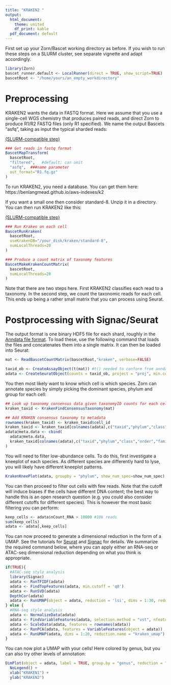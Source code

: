 ```yaml
---
title: "KRAKEN2 "
output:
  html_document:
    theme: united
    df_print: kable
  pdf_document: default
---
```



First set up your Zorn/Bascet working directory as before. If you wish to run
these steps on a SLURM cluster, see separate vignette and adapt accordingly.

```r
library(Zorn)
bascet_runner.default <- LocalRunner(direct = TRUE, show_script=TRUE)
bascetRoot <- "/home/yours/an_empty_workdirectory"
```

# Preprocessing

KRAKEN2 wants the data in FASTQ format. Here we assume that you use a single-cell
WGS chemistry that produces paired reads, and direct Zorn to produce R1/R2 FASTQ files (only R1 specified).
We name the output Bascets "asfq", taking as input the typical sharded reads:

[(SLURM-compatible step)](slurm.html)

```r
### Get reads in fastq format
BascetMapTransform(
  bascetRoot,
  "filtered",   #default; can omit
  "asfq",  ###name parameter
  out_format="R1.fq.gz"
)
```



To run KRAKEN2, you need a database. You can get them here:
https://benlangmead.github.io/aws-indexes/k2

If you want a small one then consider standard-8. Unzip it in a directory. You
can then run KRAKEN2 like this:

[(SLURM-compatible step)](slurm.html)

```r
### Run Kraken on each cell
BascetRunKraken(
  bascetRoot,
  useKrakenDB="/your_disk/kraken/standard-8",
  numLocalThreads=20
)

### Produce a count matrix of taxonomy features
BascetMakeKrakenCountMatrix(
  bascetRoot,
  numLocalThreads=20
)
```

Note that there are two steps here. First KRAKEN2 classifies each read to a
taxonomy. In the second step, we count the taxonomic reads for each cell.
This ends up being a rather small matrix that you can process using Seurat.


# Postprocessing with Signac/Seurat

The output format is one binary HDF5 file for each shard, roughly in the
[Anndata file format](https://anndata.readthedocs.io/en/stable/fileformat-prose.html).
To load these, use the following command that loads the files and concatenates them
into a single matrix. It can then be loaded into Seurat:

```r
mat <- ReadBascetCountMatrix(bascetRoot,"kraken", verbose=FALSE)

taxid_ob <- CreateAssayObject(t(mat)) #t() needed to conform from anndata to seurat
adata <- CreateSeuratObject(counts = taxid_ob, project = "proj", min.cells = 0, min.features = 0) 
```

You then most likely want to know which cell is which species. Zorn can annotate species
by simply picking the dominant species, phylum and group for each cell:

```r
## Look up taxonomy consensus data given taxonomyID counts for each cell
kraken_taxid <- KrakenFindConsensusTaxonomy(mat)

## Add KRAKEN consensus taxonomy to metadata
rownames(kraken_taxid) <- kraken_taxid$cell_id
kraken_taxid <- kraken_taxid[colnames(adata),c("taxid","phylum","class","order","family","genus","species")]
adata@meta.data <- cbind(
  adata@meta.data,
  kraken_taxid[colnames(adata),c("taxid","phylum","class","order","family","genus","species")]
)
```


You will need to filter low-abundance cells. To do this, first investigate
a kneeplot of each species. As different species are differently hard to lyse,
you will likely have different kneeplot patterns.

```r
KrakenKneePlot(adata, groupby = "phylum", show_num_spec=show_num_spec)
```


You can then proceed to filter out cells with few reads. Note that the cutoff
will induce biases if the cells have different DNA content; the best way to handle
this is an open research question (e.g. you could also consider different cutoffs
for different species). This is however the most basic filtering you can perform:

```r
keep_cells <- adata$nCount_RNA > 10000 #10k reads
sum(keep_cells)
adata <- adata[,keep_cells]
```


You can now proceed to generate a dimensional reduction in the form of a UMAP.
See the tutorials for [Seurat](https://satijalab.org/seurat/) and
[Signac](https://stuartlab.org/signac/) for details. We summarize the required
command below, where you can apply either an RNA-seq or ATAC-seq dimensional reduction
depending on what you think is appropriate.

```r
if(TRUE){
  #ATAC-seq style analysis
  library(Signac)
  adata <- RunTFIDF(adata)
  adata <- FindTopFeatures(adata, min.cutoff = 'q0')
  adata <- RunSVD(adata)
  DepthCor(adata)
  adata <- RunUMAP(object = adata, reduction = 'lsi', dims = 1:30, reduction.name = "kraken_umap")  
} else {
  #RNA-seq style analysis
  adata <- NormalizeData(adata)
  adata <- FindVariableFeatures(adata, selection.method = "vst", nfeatures = 2000)
  adata <- ScaleData(adata, features = rownames(adata))
  adata <- RunPCA(adata, features = VariableFeatures(object = adata))
  adata <- RunUMAP(adata, dims = 1:20, reduction.name = "kraken_umap")
}
```

You can now plot a UMAP with your cells! Here colored by genus, but you can also try other levels of annotation:

```r
DimPlot(object = adata, label = TRUE, group.by = "genus", reduction = "kraken_umap") + 
  NoLegend() + 
  xlab("KRAKEN1") + 
  ylab("KRAKEN2")
```


```r
```






